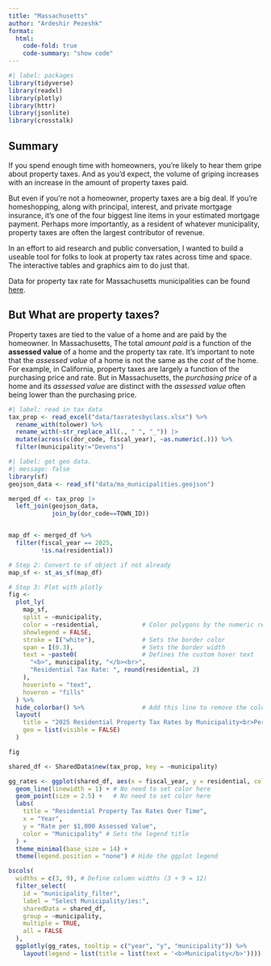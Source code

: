 ```yaml
---
title: "Massachusetts"
author: "Ardeshir Pezeshk"
format: 
  html: 
    code-fold: true
    code-summary: "show code"
---
```


```r
#| label: packages
library(tidyverse)
library(readxl)
library(plotly)
library(httr)
library(jsonlite)
library(crosstalk)
```

## Summary
If you spend enough time with homeowners, you're likely to hear them gripe about property taxes. And as you'd expect, the volume of griping increases with an increase in the amount of property taxes paid. 

But even if you're not a homeowner, property taxes are a big deal. If you're homeshopping, along with principal, interest, and private mortgage insurance, it's one of the four biggest line items in your estimated mortgage payment. Perhaps more importantly, as a resident of whatever municipality, property taxes are often the largest contributor of revenue. 

In an effort to aid research and public conversation, I wanted to build a useable tool for folks to look at property tax rates across time and space. The interactive tables and graphics aim to do just that. 

Data for property tax rate for Massachusetts municipalities can be found [here](https://dls-gw.dor.state.ma.us/reports/rdpage.aspx?rdreport=propertytaxinformation.taxratesbyclass.taxratesbyclass_main). 

## But What are property taxes?

Property taxes are tied to the value of a home and are paid by the homeowner. In Massachusetts, The total *amount paid* is a function of the **assessed value** of a home and the property tax rate. It's important to note that the *assessed value* of a home is not the same as the *cost* of the home. For example, in California, property taxes are largely a function of the purchasing price and rate. But in Massachusetts, the *purchasing price* of a home and its *assessed value* are distinct with the *assessed value* often being lower than the purchasing price. 


```r
#| label: read in tax data
tax_prop <- read_excel("data/taxratesbyclass.xlsx") %>% 
  rename_with(tolower) %>% 
  rename_with(~str_replace_all(., " ", "_")) |> 
  mutate(across(c(dor_code, fiscal_year), ~as.numeric(.))) %>% 
  filter(municipality!="Devens")
```

```r
#| label: get geo data.
#| message: false
library(sf)
geojson_data <- read_sf("data/ma_municipalities.geojson")

merged_df <- tax_prop |> 
  left_join(geojson_data, 
            join_by(dor_code==TOWN_ID))


map_df <- merged_df %>%
  filter(fiscal_year == 2025, 
         !is.na(residential))

# Step 2: Convert to sf object if not already
map_sf <- st_as_sf(map_df)

# Step 3: Plot with plotly
fig <- 
  plot_ly(
    map_sf,
    split = ~municipality,
    color = ~residential,            # Color polygons by the numeric residential value
    showlegend = FALSE,
    stroke = I("white"),             # Sets the border color
    span = I(0.3),                   # Sets the border width
    text = ~paste0(                  # Defines the custom hover text
      "<b>", municipality, "</b><br>",
      "Residential Tax Rate: ", round(residential, 2)
    ),
    hoverinfo = "text",
    hoveron = "fills"
  ) %>%
  hide_colorbar() %>%                # Add this line to remove the color scale legend
  layout(
    title = "2025 Residential Property Tax Rates by Municipality<br>Per $1,000 in Assessed Value",
    geo = list(visible = FALSE)
  )

fig
```

```r
shared_df <- SharedData$new(tax_prop, key = ~municipality)

gg_rates <- ggplot(shared_df, aes(x = fiscal_year, y = residential, color = municipality, group = municipality)) +
  geom_line(linewidth = 1) + # No need to set color here
  geom_point(size = 2.5) +   # No need to set color here
  labs(
    title = "Residential Property Tax Rates Over Time",
    x = "Year",
    y = "Rate per $1,000 Assessed Value",
    color = "Municipality" # Sets the legend title
  ) +
  theme_minimal(base_size = 14) +
  theme(legend.position = "none") # Hide the ggplot legend

bscols(
  widths = c(3, 9), # Define column widths (3 + 9 = 12)
  filter_select(
    id = "municipality_filter",
    label = "Select Municipality/ies:",
    sharedData = shared_df,
    group = ~municipality,
    multiple = TRUE,
    all = FALSE
  ), 
  ggplotly(gg_rates, tooltip = c("year", "y", "municipality")) %>%
    layout(legend = list(title = list(text = '<b>Municipality</b>'))))
```


